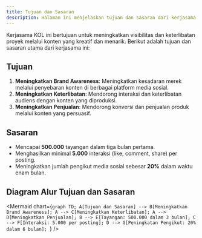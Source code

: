 ```yaml
---
title: Tujuan dan Sasaran
description: Halaman ini menjelaskan tujuan dan sasaran dari kerjasama KOL dalam proyek ini.
---
```


Kerjasama KOL ini bertujuan untuk meningkatkan visibilitas dan keterlibatan proyek melalui konten yang kreatif dan menarik. Berikut adalah tujuan dan sasaran utama dari kerjasama ini:

## Tujuan
1. **Meningkatkan Brand Awareness**: Meningkatkan kesadaran merek melalui penyebaran konten di berbagai platform media sosial.
2. **Meningkatkan Keterlibatan**: Mendorong interaksi dan keterlibatan audiens dengan konten yang diproduksi.
3. **Meningkatkan Penjualan**: Mendorong konversi dan penjualan produk melalui konten yang persuasif.

## Sasaran
- Mencapai **500.000** tayangan dalam tiga bulan pertama.
- Menghasilkan minimal **5.000** interaksi (like, comment, share) per posting.
- Meningkatkan jumlah pengikut media sosial sebesar **20%** dalam waktu enam bulan.

## Diagram Alur Tujuan dan Sasaran

<Mermaid chart={`graph TD;
    A[Tujuan dan Sasaran] --> B[Meningkatkan Brand Awareness];
    A --> C[Meningkatkan Keterlibatan];
    A --> D[Meningkatkan Penjualan];
    B --> E[Tayangan: 500.000 dalam 3 bulan];
    C --> F[Interaksi: 5.000 per posting];
    D --> G[Peningkatan Pengikut: 20% dalam 6 bulan];
`} />